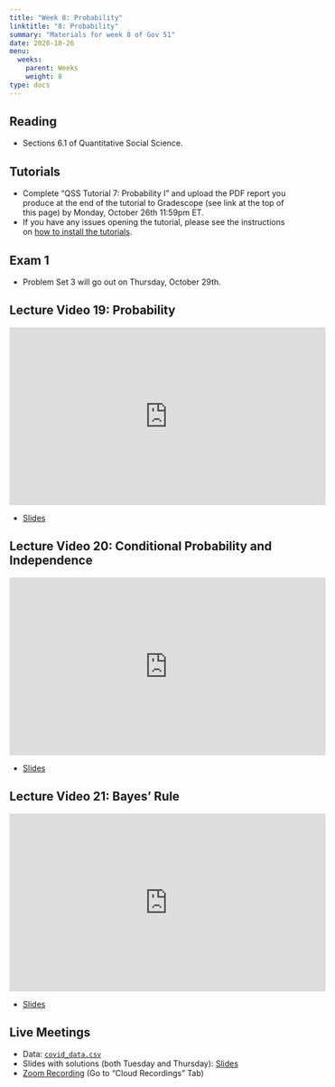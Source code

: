 ```yaml
---
title: "Week 8: Probability"
linktitle: "8: Probability"
summary: "Materials for week 8 of Gov 51"
date: 2020-10-26
menu:
  weeks:
    parent: Weeks
    weight: 8
type: docs
---
```


## Reading

- Sections 6.1 of Quantitative Social Science.

## Tutorials

- Complete "QSS Tutorial 7: Probability I" and upload the PDF report you produce at the end of the tutorial to Gradescope (see link at the top of this page) by Monday, October 26th 11:59pm ET. 
- If you have any issues opening the tutorial, please see the instructions on [how to install the tutorials](/assignments/tutorials/).

## Exam 1

- Problem Set 3 will go out on Thursday, October 29th. 

## Lecture Video 19: Probability

<iframe width="560" height="315" src="https://www.youtube-nocookie.com/embed/ej-IhL-IzPk" frameborder="0" allow="accelerometer; autoplay; clipboard-write; encrypted-media; gyroscope; picture-in-picture" allowfullscreen></iframe>

- [Slides](/slides/videos/19-prob.pdf)

## Lecture Video 20: Conditional Probability and Independence

<iframe width="560" height="315" src="https://www.youtube-nocookie.com/embed/ArLE7BcmaEs" frameborder="0" allow="accelerometer; autoplay; clipboard-write; encrypted-media; gyroscope; picture-in-picture" allowfullscreen></iframe>


- [Slides](/slides/videos/20-cond-prob.pdf)

## Lecture Video 21: Bayes' Rule

<iframe width="560" height="315" src="https://www.youtube-nocookie.com/embed/3M-GOSnXiAw" frameborder="0" allow="accelerometer; autoplay; clipboard-write; encrypted-media; gyroscope; picture-in-picture" allowfullscreen></iframe>

- [Slides](/slides/videos/21-bayes.pdf)


## Live Meetings

- Data: [`covid_data.csv`](/data/covid_data.csv)
- Slides with solutions (both Tuesday and Thursday): [Slides](/slides/week-08-slides.pdf)
- [Zoom Recording](https://canvas.harvard.edu/courses/74805/external_tools/53531) (Go to "Cloud Recordings" Tab)
